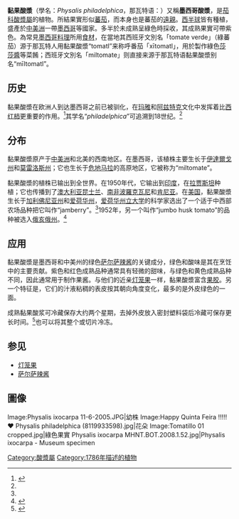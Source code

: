 {{Speciesbox
| name = 黏果酸漿
| image = Tomatillo.jpg
| image_caption = 新鮮的黏果酸漿
| genus = Physalis
| species = philadelphica
| authority = [[Jean-Baptiste_Lamarck|Lam.]] (1786)
| synonyms = ''Physalis ixocarpa'' <small>Brot.</small>
|}}

'''黏果酸漿'''（學名：''Physalis philadelphica''，那瓦特语：{{lang|nah|tomatl}}）又稱'''墨西哥酸漿'''，是[[茄科|茄科]][[酸漿屬|酸漿屬]]的植物。所結果實形似[[蕃茄|蕃茄]]，而本身也是蕃茄的[[遠親|遠親]]。[[西半球|西半球]]皆有種植，盛產於[[中美洲|中美洲]]一帶[[墨西哥|墨西哥]]等國家。多半於未成熟呈綠色時採收，其成熟果實可帶紫色。為常見[[墨西哥料理|墨西哥料理]]所用[[食材|食材]]，在當地其西班牙文別名「tomate verde」（綠蕃茄）源于那瓦特人用黏果酸漿“tomatl”来称呼番茄「xītomatl」，用於製作綠色[[莎莎醬|莎莎醬]]等菜餚；西班牙文別名「miltomate」则直接来源于那瓦特语黏果酸漿别名“mīltomatl”。

==历史==
黏果酸漿在欧洲人到达墨西哥之前已被驯化，在[[玛雅|玛雅]]和[[阿兹特克|阿兹特克]]文化中发挥着比[[西红柿|西红柿]]更重要的作用。<ref name=small>{{cite book|last=Small|first=Ernest|title=Top 100 Exotic Food Plants|url=https://books.google.com/books?id=Au3RBQAAQBAJ&pg=PA118|year=2011|publisher=CRC Press|isbn=9781439856888|pages=117–20|access-date=2016-12-13|archive-date=2017-03-13|archive-url=https://web.archive.org/web/20170313211324/https://books.google.com/books?id=Au3RBQAAQBAJ&pg=PA118|dead-url=no}}</ref>其学名“''philadelphica''”可追溯到18世纪。<ref name=small/>

==分布==
黏果酸漿原产于[[中美洲|中美洲]]和北美的西南地区。在墨西哥，该植株主要生长于[[伊達爾戈州|伊達爾戈州]]和[[莫雷洛斯州|莫雷洛斯州]]；它也生长于[[危地马拉|危地马拉]]的高原地区，它被称为“miltomate”。

黏果酸漿的植株已输出到全世界。在1950年代，它输出到[[印度|印度]]，在[[拉贾斯坦|拉贾斯坦]]种植；它也传播到了[[澳大利亚|澳大利亚]][[昆士兰|昆士兰]]、[[南非|南非]][[波羅克瓦尼|波羅克瓦尼]]和[[肯尼亚|肯尼亚]]。在[[美国|美国]]，黏果酸漿生长于[[加利佛尼亚州|加利佛尼亚州]]和[[爱荷华州|爱荷华州]]，[[爱荷华州立大学|爱荷华州立大学]]的科学家选出了一个适于中西部农场品种把它叫作“jamberry”。<ref name="small" />1952年，另一个叫作“jumbo husk tomato”的品种被选入[[俄亥俄州|俄亥俄州]]。<ref name="morton">{{cite book|last=Morton|first=Julia F.|title=Fruits of Warm Climates|url=http://www.hort.purdue.edu/newcrop/morton/mexican_husk_tomato.html|year=1987|publisher=Creative Resource Systems|location=Winterville|isbn=0-9610184-1-0|pages=434–37|chapter=Mexican Husk Tomato|access-date=2016-12-13|archive-date=2017-07-05|archive-url=https://web.archive.org/web/20170705145107/https://hort.purdue.edu/newcrop/morton/mexican_husk_tomato.html|dead-url=no}}</ref>

==应用==
黏果酸漿是墨西哥和中美州的绿色[[萨尔萨辣酱|萨尔萨辣酱]]的关键成分，绿色和酸味是其在烹饪中的主要贡献。紫色和红色成熟品种通常具有轻微的甜味，与绿色和黄色成熟品种不同，因此通常用于制作果酱。与他们的近亲[[灯笼果|灯笼果]]一样，黏果酸漿富含[[果胶|果胶]]。另一个特征是，它们的汁液粘稠的表皮按其朝向角度变化，最多的是外皮绿色的一面。

成熟黏果酸浆可冷藏保存大约两个星期，去掉外皮放入密封塑料袋后冷藏可保存更长时间。<ref>{{cite news|url=http://www.latimes.com/features/food/la-fo-tomatillo14-2008may14,0,1107342.story|title=Tomatillo: a green sourpuss with a sweet side|date=14 May 2008|last2=Deane|first2=Donna|newspaper=[[Los_Angeles_Times|Los Angeles Times]]|accessdate=3 August 2009|first1=Noelle|last1=Carter|archive-date=2009-06-30|archive-url=https://web.archive.org/web/20090630040216/http://www.latimes.com/features/food/la-fo-tomatillo14-2008may14,0,1107342.story|dead-url=no}}</ref>也可以将其整个或切片冷冻。

==参见==
*[[灯笼果|灯笼果]]
*[[萨尔萨辣酱|萨尔萨辣酱]]

== 圖像 ==
<gallery>
Image:Physalis ixocarpa 11-6-2005.JPG|幼株
Image:Happy Quinta Feira !!!!! ♥ Physalis philadelphica (8119933598).jpg|花朵
Image:Tomatillo 01 cropped.jpg|綠色果實
Physalis ixocarpa MHNT.BOT.2008.1.52.jpg|Physalis ixocarpa - Museum specimen
</gallery>
{{Taxonbar|from=Q622525}}

[[Category:酸漿屬|Category:酸漿屬]]
[[Category:1786年描述的植物|Category:1786年描述的植物]]